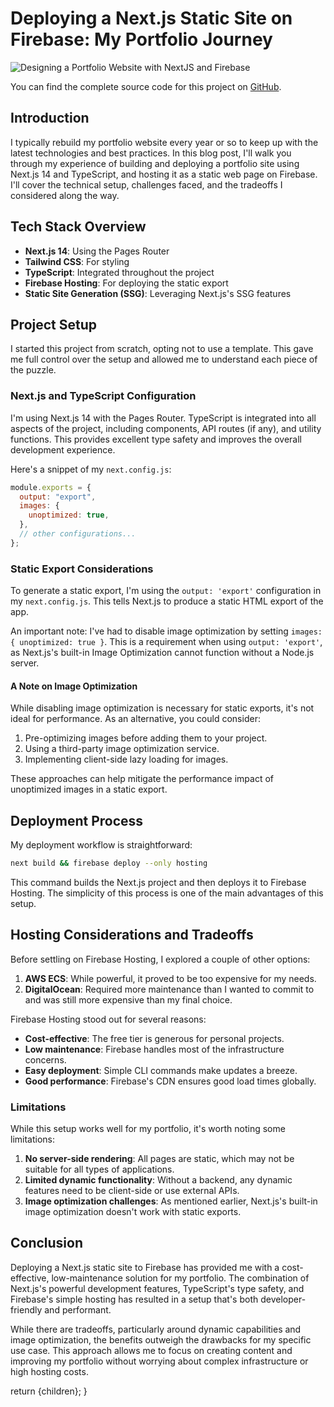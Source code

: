 
# Deploying a Next.js Static Site on Firebase: My Portfolio Journey

<img
  src="https://jlukenoff-portfolio-static-assets.s3.amazonaws.com/public/static/blog/designing_a_portfolio_website_with_nextjs_and_firebase.png"
  alt="Designing a Portfolio Website with NextJS and Firebase"
  className="w-full rounded-lg shadow-lg mb-8"
/>

You can find the complete source code for this project on [GitHub](https://github.com/jlukenoff/portfolio).

## Introduction

I typically rebuild my portfolio website every year or so to keep up with the latest technologies and best practices. In this blog post, I'll walk you through my experience of building and deploying a portfolio site using Next.js 14 and TypeScript, and hosting it as a static web page on Firebase. I'll cover the technical setup, challenges faced, and the tradeoffs I considered along the way.

## Tech Stack Overview

- **Next.js 14**: Using the Pages Router
- **Tailwind CSS**: For styling
- **TypeScript**: Integrated throughout the project
- **Firebase Hosting**: For deploying the static export
- **Static Site Generation (SSG)**: Leveraging Next.js's SSG features

## Project Setup

I started this project from scratch, opting not to use a template. This gave me full control over the setup and allowed me to understand each piece of the puzzle.

### Next.js and TypeScript Configuration

I'm using Next.js 14 with the Pages Router. TypeScript is integrated into all aspects of the project, including components, API routes (if any), and utility functions. This provides excellent type safety and improves the overall development experience.

Here's a snippet of my `next.config.js`:

```javascript
module.exports = {
  output: "export",
  images: {
    unoptimized: true,
  },
  // other configurations...
};
```

### Static Export Considerations

To generate a static export, I'm using the `output: 'export'` configuration in my `next.config.js`. This tells Next.js to produce a static HTML export of the app.

An important note: I've had to disable image optimization by setting `images: { unoptimized: true }`. This is a requirement when using `output: 'export'`, as Next.js's built-in Image Optimization cannot function without a Node.js server.

#### A Note on Image Optimization

While disabling image optimization is necessary for static exports, it's not ideal for performance. As an alternative, you could consider:

1. Pre-optimizing images before adding them to your project.
2. Using a third-party image optimization service.
3. Implementing client-side lazy loading for images.

These approaches can help mitigate the performance impact of unoptimized images in a static export.

## Deployment Process

My deployment workflow is straightforward:

```bash
next build && firebase deploy --only hosting
```

This command builds the Next.js project and then deploys it to Firebase Hosting. The simplicity of this process is one of the main advantages of this setup.

## Hosting Considerations and Tradeoffs

Before settling on Firebase Hosting, I explored a couple of other options:

1. **AWS ECS**: While powerful, it proved to be too expensive for my needs.
2. **DigitalOcean**: Required more maintenance than I wanted to commit to and was still more expensive than my final choice.

Firebase Hosting stood out for several reasons:

- **Cost-effective**: The free tier is generous for personal projects.
- **Low maintenance**: Firebase handles most of the infrastructure concerns.
- **Easy deployment**: Simple CLI commands make updates a breeze.
- **Good performance**: Firebase's CDN ensures good load times globally.

### Limitations

While this setup works well for my portfolio, it's worth noting some limitations:

1. **No server-side rendering**: All pages are static, which may not be suitable for all types of applications.
2. **Limited dynamic functionality**: Without a backend, any dynamic features need to be client-side or use external APIs.
3. **Image optimization challenges**: As mentioned earlier, Next.js's built-in image optimization doesn't work with static exports.

## Conclusion

Deploying a Next.js static site to Firebase has provided me with a cost-effective, low-maintenance solution for my portfolio. The combination of Next.js's powerful development features, TypeScript's type safety, and Firebase's simple hosting has resulted in a setup that's both developer-friendly and performant.

While there are tradeoffs, particularly around dynamic capabilities and image optimization, the benefits outweigh the drawbacks for my specific use case. This approach allows me to focus on creating content and improving my portfolio without worrying about complex infrastructure or high hosting costs.

  return <MdxLayout>{children}</MdxLayout>;
}
